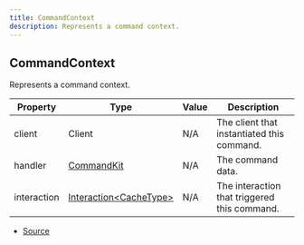 ```yaml
---
title: CommandContext
description: Represents a command context.
---
```


## CommandContext

Represents a command context.

| Property | Type | Value | Description |
| ----------- | ----------- | ----------- | ----------- |
| client | Client | N/A | The client that instantiated this command. |
| handler | [CommandKit](/docs/api-reference/classes/CommandKit) | N/A | The command data. |
| interaction | [Interaction\<CacheType>](https://discord.js.org/docs/packages/discord.js/main/Interaction:Class) | N/A | The interaction that triggered this command. |


- [Source](https://github.com/underctrl-io/commandkit/blob/141d1404ab18a8e659209a0fab65466bf3b6dd85/packages/commandkit/src/types.ts#L22)